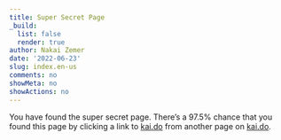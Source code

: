 ```yaml
---
title: Super Secret Page
_build:
  list: false
  render: true
author: Nakai Zemer
date: '2022-06-23'
slug: index.en-us
comments: no
showMeta: no
showActions: no
---
```


You have found the super secret page. There's a 97.5% chance that you found this page by clicking a link to [kai.do](/page/secret/secret) from another page on [kai.do](/page/secret/secret).